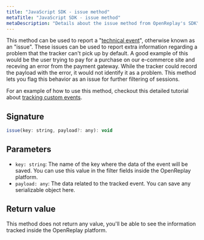 ```yaml
---
title: "JavaScript SDK - issue method"
metaTitle: "JavaScript SDK - issue method"
metaDescription: "Details about the issue method from OpenReplay's SDK"
---
```


This method can be used to report a "[technical event](/installation/custom-events)", otherwise known as an "issue".
These issues can be used to report extra information regarding a problem that the tracker can't pick up by default. A good example of this would be the user trying to pay for a purchase 
on our e-commerce site and receving an error from the payment gateway. While the tracker could record the payload with the error, it would not identify it as a problem. This method lets you flag 
this behavior as an issue for further filtering of sessions.

For an example of how to use this method, checkout this detailed tutorial about [tracking custom events](/tutorials/custom-events).

## Signature
```js
issue(key: string, payload?: any): void
```

## Parameters

- `key: string`: The name of the key where the data of the event will be saved. You can use this value in the filter fields inside the OpenReplay platform.
- `payload: any`: The data related to the tracked event. You can save any serializable object here.

## Return value
This method does not return any value, you'll be able to see the information tracked inside the OpenReplay platform.